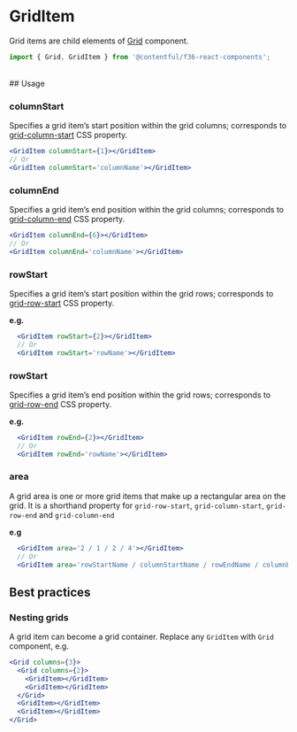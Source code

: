 # GridItem

Grid items are child elements of [Grid](./info/components-grid--default) component.

```js
import { Grid, GridItem } from '@contentful/f36-react-components';
```

<br />
## Usage

### columnStart

Specifies a grid item’s start position within the grid columns; corresponds to [grid-column-start](https://developer.mozilla.org/en-US/docs/Web/CSS/grid-column-start) CSS property.

```jsx
<GridItem columnStart={1}></GridItem>
// Or
<GridItem columnStart='columnName'></GridItem>
```

### columnEnd

Specifies a grid item’s end position within the grid columns; corresponds to [grid-column-end](https://developer.mozilla.org/en-US/docs/Web/CSS/grid-column-end) CSS property.

```jsx
<GridItem columnEnd={6}></GridItem>
// Or
<GridItem columnEnd='columnName'></GridItem>
```

### rowStart

Specifies a grid item’s start position within the grid rows; corresponds to [grid-row-start](https://developer.mozilla.org/en-US/docs/Web/CSS/grid-row-start) CSS property.

**e.g.**

```jsx
  <GridItem rowStart={2}></GridItem>
  // Or
  <GridItem rowStart='rowName'></GridItem>
```

### rowStart

Specifies a grid item’s end position within the grid rows; corresponds to [grid-row-end](https://developer.mozilla.org/en-US/docs/Web/CSS/grid-row-end) CSS property.

**e.g.**

```jsx
  <GridItem rowEnd={2}></GridItem>
  // Or
  <GridItem rowEnd='rowName'></GridItem>
```

### area

A grid area is one or more grid items that make up a rectangular area on the grid.
It is a shorthand property for `grid-row-start`, `grid-column-start`, `grid-row-end` and `grid-column-end`

**e.g**

```jsx
  <GridItem area='2 / 1 / 2 / 4'></GridItem>
  // Or
  <GridItem area='rowStartName / columnStartName / rowEndName / columnEndName'></GridItem>
```

## Best practices

### Nesting grids

A grid item can become a grid container. Replace any `GridItem` with `Grid` component, e.g.

```jsx
<Grid columns={3}>
  <Grid columns={2}>
    <GridItem></GridItem>
    <GridItem></GridItem>
  </Grid>
  <GridItem></GridItem>
  <GridItem></GridItem>
</Grid>
```
